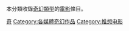 {{Catnav|頁面分類|各種主題的頁面分類|類型|电影类型}}
{{Catnav|頁面分類|人文學科|艺术|电影|电影类型}}
{{Catnav|頁面分類|人文學科|文学|虛構|奇幻}}

本分類收錄[[奇幻電影|奇幻類型]]的[[電影|電影]]條目。
{{Commonscat|Fantasy films}}

[[Category:各類型電影|奇]]
[[Category:各媒體奇幻作品|Category:各媒體奇幻作品]]
[[Category:推想电影|Category:推想电影]]